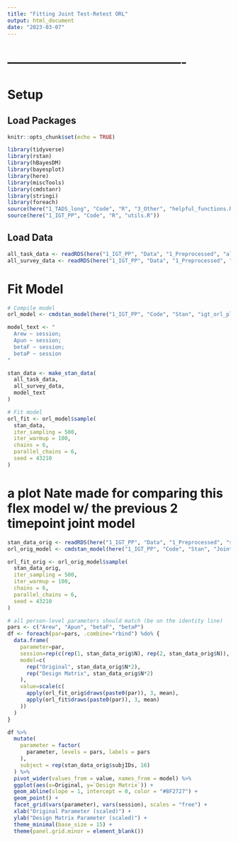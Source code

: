```yaml
---
title: "Fitting Joint Test-Retest ORL"
output: html_document
date: "2023-03-07"
---
```




# -------------------------------------------
# Setup
## Load Packages
```r
knitr::opts_chunk$set(echo = TRUE)

library(tidyverse)
library(rstan)
library(hBayesDM)
library(bayesplot)
library(here)
library(miscTools)
library(cmdstanr)
library(stringi)
library(foreach)
source(here("1_TADS_long", "Code", "R", "3_Other", "helpful_functions.R"))
source(here("1_IGT_PP", "Code", "R", "utils.R"))
```

## Load Data
```r
all_task_data <- readRDS(here("1_IGT_PP", "Data", "1_Preprocessed", "all_task_data.rds"))
all_survey_data <- readRDS(here("1_IGT_PP", "Data", "1_Preprocessed", "all_survey_data.rds"))
```

# Fit Model
```r
# Compile model
orl_model <- cmdstan_model(here("1_IGT_PP", "Code", "Stan", "igt_orl_playpass_joint.stan"))

model_text <- "
  Arew ~ session;
  Apun ~ session;
  betaF ~ session;
  betaP ~ session
"

stan_data <- make_stan_data(
  all_task_data, 
  all_survey_data,
  model_text
)

# Fit model
orl_fit <- orl_model$sample(
  stan_data, 
  iter_sampling = 500, 
  iter_warmup = 100,
  chains = 6, 
  parallel_chains = 6,
  seed = 43210
) 
```

# a plot Nate made for comparing this flex model w/ the previous 2 timepoint joint model
```r
stan_data_orig <- readRDS(here("1_IGT_PP", "Data", "1_Preprocessed", "stan_ready_ORL_IGT.rds"))
orl_orig_model <- cmdstan_model(here("1_IGT_PP", "Code", "Stan", "Joint_ORL_start_noK.stan"))

orl_fit_orig <- orl_orig_model$sample(
  stan_data_orig, 
  iter_sampling = 500, 
  iter_warmup = 100, 
  chains = 6, 
  parallel_chains = 6,
  seed = 43210
) 
```

```r
# all person-level parameters should match (be on the identity line)
pars <- c("Arew", "Apun", "betaF", "betaP")
df <- foreach(par=pars, .combine="rbind") %do% {
  data.frame(
    parameter=par,
    session=rep(c(rep(1, stan_data_orig$N), rep(2, stan_data_orig$N)), 2),
    model=c(
      rep("Original", stan_data_orig$N*2),
      rep("Design Matrix", stan_data_orig$N*2)
    ),
    value=scale(c(
      apply(orl_fit_orig$draws(paste0(par)), 3, mean),
      apply(orl_fit$draws(paste0(par)), 3, mean)
    ))
  )
}

df %>% 
  mutate(
    parameter = factor(
      parameter, levels = pars, labels = pars
    ), 
    subject = rep(stan_data_orig$subjIDs, 16)
  ) %>%
  pivot_wider(values_from = value, names_from = model) %>%
  ggplot(aes(x=Original, y=`Design Matrix`)) +
  geom_abline(slope = 1, intercept = 0, color = "#8F2727") +
  geom_point() +
  facet_grid(vars(parameter), vars(session), scales = "free") +
  xlab("Original Parameter (scaled)") +
  ylab("Design Matrix Parameter (scaled)") +
  theme_minimal(base_size = 15) + 
  theme(panel.grid.minor = element_blank())
```